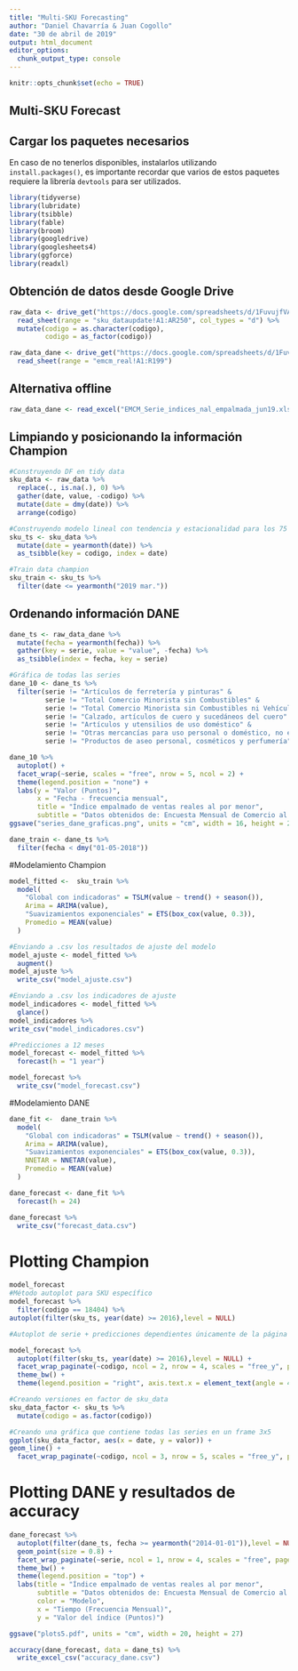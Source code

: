 ---
title: "Multi-SKU Forecasting"
author: "Daniel Chavarría & Juan Cogollo"
date: "30 de abril de 2019"
output: html_document
editor_options: 
  chunk_output_type: console
---

```{r setup, include=FALSE}
knitr::opts_chunk$set(echo = TRUE)
```

## Multi-SKU Forecast

## Cargar los paquetes necesarios

En caso de no tenerlos disponibles, instalarlos utilizando `install.packages()`, es importante recordar que varios de estos paquetes requiere la librería `devtools` para ser utilizados.

```{r, warning = FALSE, results = 'hide', message = FALSE}
library(tidyverse)
library(lubridate)
library(tsibble)
library(fable)
library(broom)
library(googledrive)
library(googlesheets4)
library(ggforce)
library(readxl)
```

## Obtención de datos desde Google Drive

```{r}
raw_data <- drive_get("https://docs.google.com/spreadsheets/d/1FuvujfVA67WrZb7mTxvMYCRv2rrNwBhltr7IzBIvITk/edit#gid=773188988") %>% 
  read_sheet(range = "sku_dataupdate!A1:AR250", col_types = "d") %>%
  mutate(codigo = as.character(codigo),
         codigo = as_factor(codigo))

raw_data_dane <- drive_get("https://docs.google.com/spreadsheets/d/1FuvujfVA67WrZb7mTxvMYCRv2rrNwBhltr7IzBIvITk/edit#gid=773188988") %>% 
  read_sheet(range = "emcm_real!A1:R199")
```

## Alternativa offline

```{r}
raw_data_dane <- read_excel("EMCM_Serie_indices_nal_empalmada_jun19.xls", range = "1.2!C7:T205")
```



## Limpiando y posicionando la información Champion

```{r}
#Construyendo DF en tidy data
sku_data <- raw_data %>% 
  replace(., is.na(.), 0) %>% 
  gather(date, value, -codigo) %>%
  mutate(date = dmy(date)) %>% 
  arrange(codigo)

#Construyendo modelo lineal con tendencia y estacionalidad para los 75 SKU seleccionados
sku_ts <- sku_data %>%
  mutate(date = yearmonth(date)) %>% 
  as_tsibble(key = codigo, index = date)

#Train data champion
sku_train <- sku_ts %>% 
  filter(date <= yearmonth("2019 mar."))
```

## Ordenando información DANE

```{r}
dane_ts <- raw_data_dane %>% 
  mutate(fecha = yearmonth(fecha)) %>% 
  gather(key = serie, value = "value", -fecha) %>% 
  as_tsibble(index = fecha, key = serie)

#Gráfica de todas las series
dane_10 <- dane_ts %>%
  filter(serie != "Artículos de ferretería y pinturas" &
         serie != "Total Comercio Minorista sin Combustibles" &
         serie != "Total Comercio Minorista sin Combustibles ni Vehículos" &
         serie != "Calzado, artículos de cuero y sucedáneos del cuero" & 
         serie != "Artículos y utensilios de uso doméstico" &
         serie != "Otras mercancías para uso personal o doméstico, no especificadas anteriormente" &
         serie != "Productos de aseo personal, cosméticos y perfumería")

dane_10 %>% 
  autoplot() +
  facet_wrap(~serie, scales = "free", nrow = 5, ncol = 2) +
  theme(legend.position = "none") +
  labs(y = "Valor (Puntos)",
       x = "Fecha - frecuencia mensual",
       title = "Índice empalmado de ventas reales al por menor",
       subtitle = "Datos obtenidos de: Encuesta Mensual de Comercio al por Menor (EMCM)")
ggsave("series_dane_graficas.png", units = "cm", width = 16, height = 23)

dane_train <- dane_ts %>% 
  filter(fecha < dmy("01-05-2018"))
```

#Modelamiento Champion

```{r}
model_fitted <-  sku_train %>%  
  model(
    "Global con indicadoras" = TSLM(value ~ trend() + season()),
    Arima = ARIMA(value),
    "Suavizamientos exponenciales" = ETS(box_cox(value, 0.3)),
    Promedio = MEAN(value)
  )

#Enviando a .csv los resultados de ajuste del modelo
model_ajuste <- model_fitted %>% 
  augment()
model_ajuste %>% 
  write_csv("model_ajuste.csv")

#Enviando a .csv los indicadores de ajuste
model_indicadores <- model_fitted %>% 
  glance()
model_indicadores %>% 
write_csv("model_indicadores.csv")

#Predicciones a 12 meses
model_forecast <- model_fitted %>% 
  forecast(h = "1 year")

model_forecast %>% 
  write_csv("model_forecast.csv")
```

#Modelamiento DANE

```{r}
dane_fit <-  dane_train %>%  
  model(
    "Global con indicadoras" = TSLM(value ~ trend() + season()),
    Arima = ARIMA(value),
    "Suavizamientos exponenciales" = ETS(box_cox(value, 0.3)),
    NNETAR = NNETAR(value),
    Promedio = MEAN(value)
  )

dane_forecast <- dane_fit %>% 
  forecast(h = 24)

dane_forecast %>% 
  write_csv("forecast_data.csv")
```

# Plotting Champion
```{r}
model_forecast
#Método autoplot para SKU específico
model_forecast %>% 
  filter(codigo == 18404) %>% 
autoplot(filter(sku_ts, year(date) >= 2016),level = NULL)

#Autoplot de serie + predicciones dependientes únicamente de la página

model_forecast %>% 
  autoplot(filter(sku_ts, year(date) >= 2016),level = NULL) +
  facet_wrap_paginate(~codigo, ncol = 2, nrow = 4, scales = "free_y", page = 3) +
  theme_bw() +
  theme(legend.position = "right", axis.text.x = element_text(angle = 45, hjust = 0.8)) 

#Creando versiones en factor de sku_data
sku_data_factor <- sku_ts %>% 
  mutate(codigo = as.factor(codigo))

#Creando una gráfica que contiene todas las series en un frame 3x5
ggplot(sku_data_factor, aes(x = date, y = valor)) +
geom_line() +
  facet_wrap_paginate(~codigo, ncol = 3, nrow = 5, scales = "free_y", page = 5)
```

# Plotting DANE y resultados de accuracy
```{r}
dane_forecast %>% 
  autoplot(filter(dane_ts, fecha >= yearmonth("2014-01-01")),level = NULL) +
  geom_point(size = 0.8) +
  facet_wrap_paginate(~serie, ncol = 1, nrow = 4, scales = "free", page = 5) +
  theme_bw() +
  theme(legend.position = "top") +
  labs(title = "Índice empalmado de ventas reales al por menor", 
       subtitle = "Datos obtenidos de: Encuesta Mensual de Comercio al por Menor (EMCM)", 
       color = "Modelo",
       x = "Tiempo (Frecuencia Mensual)",
       y = "Valor del índice (Puntos)")

ggsave("plots5.pdf", units = "cm", width = 20, height = 27)

accuracy(dane_forecast, data = dane_ts) %>% 
  write_excel_csv("accuracy_dane.csv")
```


